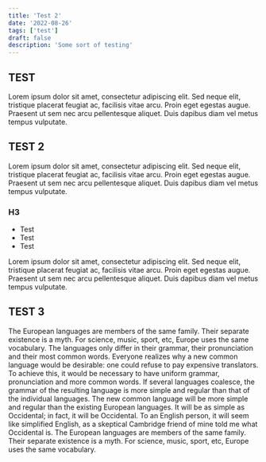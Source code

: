 ```yaml
---
title: 'Test 2'
date: '2022-08-26'
tags: ['test']
draft: false
description: 'Some sort of testing'
---
```


## TEST

Lorem ipsum dolor sit amet, consectetur adipiscing elit. Sed neque elit, tristique placerat feugiat ac, facilisis vitae arcu. Proin eget egestas augue. Praesent ut sem nec arcu pellentesque aliquet. Duis dapibus diam vel metus tempus vulputate.

## TEST 2

Lorem ipsum dolor sit amet, consectetur adipiscing elit. Sed neque elit, tristique placerat feugiat ac, facilisis vitae arcu. Proin eget egestas augue. Praesent ut sem nec arcu pellentesque aliquet. Duis dapibus diam vel metus tempus vulputate.

### H3

 - Test
 - Test
 - Test

 Lorem ipsum dolor sit amet, consectetur adipiscing elit. Sed neque elit, tristique placerat feugiat ac, facilisis vitae arcu. Proin eget egestas augue. Praesent ut sem nec arcu pellentesque aliquet. Duis dapibus diam vel metus tempus vulputate.

## TEST 3

The European languages are members of the same family. Their separate existence is a myth. For science, music, sport, etc, Europe uses the same vocabulary. The languages only differ in their grammar, their pronunciation and their most common words. Everyone realizes why a new common language would be desirable: one could refuse to pay expensive translators. To achieve this, it would be necessary to have uniform grammar, pronunciation and more common words. If several languages coalesce, the grammar of the resulting language is more simple and regular than that of the individual languages. The new common language will be more simple and regular than the existing European languages. It will be as simple as Occidental; in fact, it will be Occidental. To an English person, it will seem like simplified English, as a skeptical Cambridge friend of mine told me what Occidental is. The European languages are members of the same family. Their separate existence is a myth. For science, music, sport, etc, Europe uses the same vocabulary.

